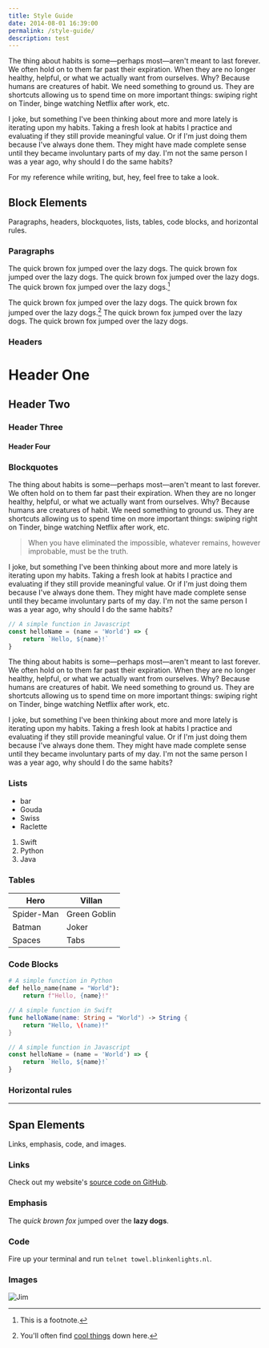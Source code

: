 ```yaml
---
title: Style Guide
date: 2014-08-01 16:39:00
permalink: /style-guide/
description: test
---
```


The thing about habits is some—perhaps most—aren't meant to last forever. We often hold on to them far past their expiration. When they are no longer healthy, helpful, or what we actually want from ourselves. Why? Because humans are creatures of habit. We need something to ground us. They are shortcuts allowing us to spend time on more important things: swiping right on Tinder, binge watching Netflix after work, etc.

I joke, but something I've been thinking about more and more lately is iterating upon my habits. Taking a fresh look at habits I practice and evaluating if they still provide meaningful value. Or if I'm just doing them because I've always done them. They might have made complete sense until they became involuntary parts of my day. I'm not the same person I was a year ago, why should I do the same habits?

For my reference while writing, but, hey, feel free to take a look.

## Block Elements

Paragraphs, headers, blockquotes, lists, tables, code blocks, and horizontal rules.

### Paragraphs

The quick brown fox jumped over the lazy dogs. The quick brown fox jumped over the lazy dogs. The quick brown fox jumped over the lazy dogs. The quick brown fox jumped over the lazy dogs.[^1]

The quick brown fox jumped over the lazy dogs. The quick brown fox jumped over the lazy dogs.[^2] The quick brown fox jumped over the lazy dogs. The quick brown fox jumped over the lazy dogs.

### Headers

# Header One

## Header Two

### Header Three

#### Header Four

### Blockquotes

The thing about habits is some—perhaps most—aren't meant to last forever. We often hold on to them far past their expiration. When they are no longer healthy, helpful, or what we actually want from ourselves. Why? Because humans are creatures of habit. We need something to ground us. They are shortcuts allowing us to spend time on more important things: swiping right on Tinder, binge watching Netflix after work, etc.

> When you have eliminated the impossible, whatever remains, however improbable, must be the truth.

I joke, but something I've been thinking about more and more lately is iterating upon my habits. Taking a fresh look at habits I practice and evaluating if they still provide meaningful value. Or if I'm just doing them because I've always done them. They might have made complete sense until they became involuntary parts of my day. I'm not the same person I was a year ago, why should I do the same habits?

```js
// A simple function in Javascript
const helloName = (name = 'World') => {
    return `Hello, ${name}!`
}
```

The thing about habits is some—perhaps most—aren't meant to last forever. We often hold on to them far past their expiration. When they are no longer healthy, helpful, or what we actually want from ourselves. Why? Because humans are creatures of habit. We need something to ground us. They are shortcuts allowing us to spend time on more important things: swiping right on Tinder, binge watching Netflix after work, etc.

I joke, but something I've been thinking about more and more lately is iterating upon my habits. Taking a fresh look at habits I practice and evaluating if they still provide meaningful value. Or if I'm just doing them because I've always done them. They might have made complete sense until they became involuntary parts of my day. I'm not the same person I was a year ago, why should I do the same habits?

### Lists

-   bar
-   Gouda
-   Swiss
-   Raclette

1. Swift
2. Python
3. Java

### Tables

| Hero       | Villan       |
| ---------- | ------------ |
| Spider-Man | Green Goblin |
| Batman     | Joker        |
| Spaces     | Tabs         |

### Code Blocks

```python
# A simple function in Python
def hello_name(name = "World"):
    return f"Hello, {name}!"
```

```swift
// A simple function in Swift
func helloName(name: String = "World") -> String {
    return "Hello, \(name)!"
}
```

```js
// A simple function in Javascript
const helloName = (name = 'World') => {
    return `Hello, ${name}!`
}
```

### Horizontal rules

---

## Span Elements

Links, emphasis, code, and images.

### Links

Check out my website's [source code on GitHub](https://github.com/tmm/tmm.github.io/).

### Emphasis

The _quick brown fox_ jumped over the **lazy dogs**.

### Code

Fire up your terminal and run `telnet towel.blinkenlights.nl`.

### Images

![Jim](./assets/jim.gif)

[^1]: This is a footnote.
[^2]: You'll often find [cool things](https://www.fs.blog/2017/02/naval-ravikant-reading-decision-making/) down here.
